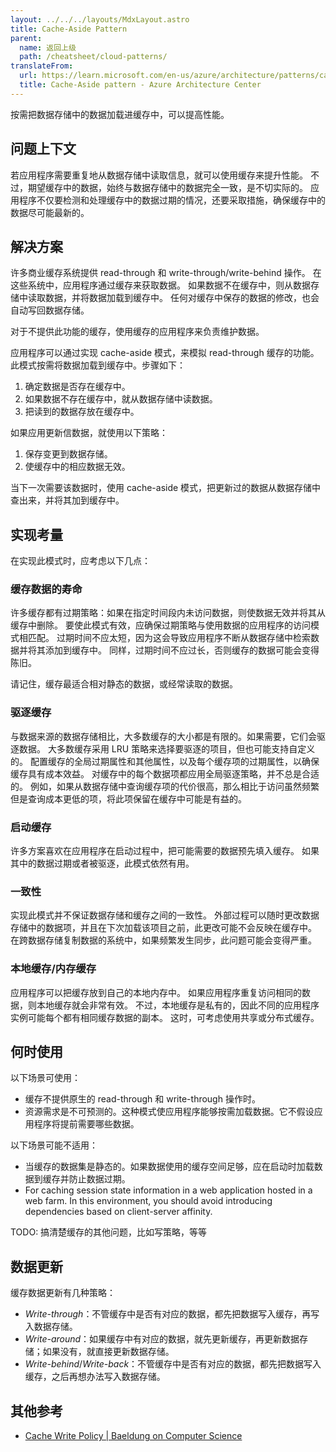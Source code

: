 ```yaml
---
layout: ../../../layouts/MdxLayout.astro
title: Cache-Aside Pattern
parent:
  name: 返回上级
  path: /cheatsheet/cloud-patterns/
translateFrom:
  url: https://learn.microsoft.com/en-us/azure/architecture/patterns/cache-aside
  title: Cache-Aside pattern - Azure Architecture Center
---
```


按需把数据存储中的数据加载进缓存中，可以提高性能。

## 问题上下文

若应用程序需要重复地从数据存储中读取信息，就可以使用缓存来提升性能。
不过，期望缓存中的数据，始终与数据存储中的数据完全一致，是不切实际的。
应用程序不仅要检测和处理缓存中的数据过期的情况，还要采取措施，确保缓存中的数据尽可能最新的。

## 解决方案

许多商业缓存系统提供 read-through 和 write-through/write-behind 操作。
在这些系统中，应用程序通过缓存来获取数据。
如果数据不在缓存中，则从数据存储中读取数据，并将数据加载到缓存中。
任何对缓存中保存的数据的修改，也会自动写回数据存储。

对于不提供此功能的缓存，使用缓存的应用程序来负责维护数据。

应用程序可以通过实现 cache-aside 模式，来模拟 read-through 缓存的功能。
此模式按需将数据加载到缓存中。步骤如下：

1. 确定数据是否存在缓存中。
2. 如果数据不存在缓存中，就从数据存储中读数据。
3. 把读到的数据存放在缓存中。

如果应用更新信数据，就使用以下策略：

1. 保存变更到数据存储。
2. 使缓存中的相应数据无效。

当下一次需要该数据时，使用 cache-aside 模式，把更新过的数据从数据存储中查出来，并将其加到缓存中。

## 实现考量

在实现此模式时，应考虑以下几点：

### 缓存数据的寿命

许多缓存都有过期策略：如果在指定时间段内未访问数据，则使数据无效并将其从缓存中删除。
要使此模式有效，应确保过期策略与使用数据的应用程序的访问模式相匹配。
过期时间不应太短，因为这会导致应用程序不断从数据存储中检索数据并将其添加到缓存中。
同样，过期时间不应过长，否则缓存的数据可能会变得陈旧。

请记住，缓存最适合相对静态的数据，或经常读取的数据。

### 驱逐缓存

与数据来源的数据存储相比，大多数缓存的大小都是有限的。如果需要，它们会驱逐数据。
大多数缓存采用 LRU 策略来选择要驱逐的项目，但也可能支持自定义的。
配置缓存的全局过期属性和其他属性，以及每个缓存项的过期属性，以确保缓存具有成本效益。
对缓存中的每个数据项都应用全局驱逐策略，并不总是合适的。
例如，如果从数据存储中查询缓存项的代价很高，那么相比于访问虽然频繁但是查询成本更低的项，将此项保留在缓存中可能是有益的。

### 启动缓存

许多方案喜欢在应用程序在启动过程中，把可能需要的数据预先填入缓存。
如果其中的数据过期或者被驱逐，此模式依然有用。

### 一致性

实现此模式并不保证数据存储和缓存之间的一致性。
外部过程可以随时更改数据存储中的数据项，并且在下次加载该项目之前，此更改可能不会反映在缓存中。
在跨数据存储复制数据的系统中，如果频繁发生同步，此问题可能会变得严重。

### 本地缓存/内存缓存

应用程序可以把缓存放到自己的本地内存中。
如果应用程序重复访问相同的数据，则本地缓存就会非常有效。
不过，本地缓存是私有的，因此不同的应用程序实例可能每个都有相同缓存数据的副本。
这时，可考虑使用共享或分布式缓存。

## 何时使用

以下场景可使用：

- 缓存不提供原生的 read-through 和 write-through 操作时。
- 资源需求是不可预测的。这种模式使应用程序能够按需加载数据。它不假设应用程序将提前需要哪些数据。

以下场景可能不适用：

- 当缓存的数据集是静态的。如果数据使用的缓存空间足够，应在启动时加载数据到缓存并防止数据过期。
- For caching session state information in a web application hosted in a web farm.
  In this environment, you should avoid introducing dependencies based on client-server affinity.


TODO: 搞清楚缓存的其他问题，比如写策略，等等

## 数据更新

缓存数据更新有几种策略：

- *Write-through*：不管缓存中是否有对应的数据，都先把数据写入缓存，再写入数据存储。
- *Write-around*：如果缓存中有对应的数据，就先更新缓存，再更新数据存储；如果没有，就直接更新数据存储。
- *Write-behind*/*Write-back*：不管缓存中是否有对应的数据，都先把数据写入缓存，之后再想办法写入数据存储。

## 其他参考

- [Cache Write Policy | Baeldung on Computer Science](https://www.baeldung.com/cs/cache-write-policy)